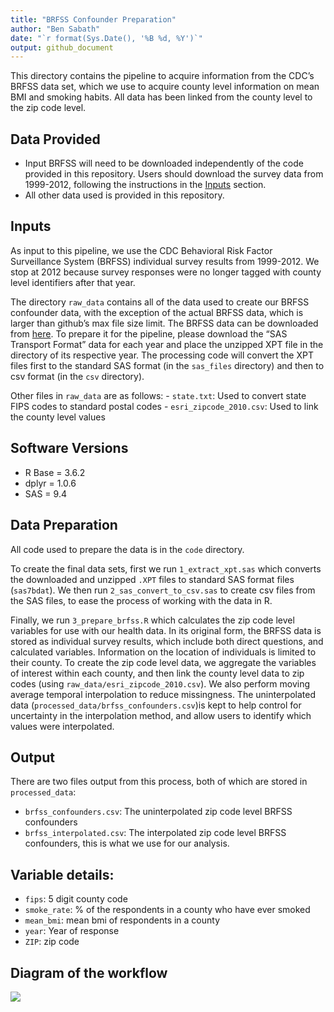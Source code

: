 ```yaml
---
title: "BRFSS Confounder Preparation"
author: "Ben Sabath"
date: "`r format(Sys.Date(), '%B %d, %Y')`"
output: github_document
---
```


This directory contains the pipeline to acquire information from the CDC's BRFSS data set, which we use to acquire county level information on mean BMI and smoking habits. All data has been linked from the county level to the zip code level.

## Data Provided

- Input BRFSS will need to be downloaded independently of the code provided in this repository. Users should download the survey data from 1999-2012, following the instructions in the [Inputs](#inputs) section.
- All other data used is provided in this repository.

## Inputs

As input to this pipeline, we use the CDC Behavioral Risk Factor Surveillance System (BRFSS) individual 
survey results from 1999-2012. We stop at 2012 because survey responses were no longer tagged with county 
level identifiers after that year.

The directory `raw_data` contains all of the data used to create our BRFSS confounder data, with the exception of the actual BRFSS data, which is larger than github's max file size limit. The BRFSS data can be downloaded from [here](https://www.cdc.gov/brfss/about/archived.htm). To prepare it for the pipeline, please download the "SAS Transport Format" data for each year and place the unzipped XPT file in the directory of its respective year. The processing code will convert the XPT files first to the standard SAS format (in the `sas_files` directory) and then to csv format (in the `csv` directory). 

Other files in `raw_data` are as follows:
- `state.txt`: Used to convert state FIPS codes to standard postal codes
- `esri_zipcode_2010.csv`: Used to link the county level values

## Software Versions

- R Base = 3.6.2
- dplyr = 1.0.6
- SAS = 9.4

## Data Preparation

All code used to prepare the data is in the `code` directory.

To create the final data sets, first we run `1_extract_xpt.sas` which converts the downloaded and 
unzipped `.XPT` files to standard SAS format files (`sas7bdat`).
We then run `2_sas_convert_to_csv.sas` to create csv files from the SAS files, to ease the process of 
working with the data in R.

Finally, we run `3_prepare_brfss.R` which calculates the zip code level variables for use with our health data. In its original form, the BRFSS data is stored as individual survey results, which include both direct questions, and calculated variables. Information on the location of individuals is limited to their county. To create the zip code level data, we aggregate the variables of interest within each county, and then link the county level data to zip codes (using `raw_data/esri_zipcode_2010.csv`). We also perform moving average temporal interpolation to reduce missingness. The uninterpolated data (`processed_data/brfss_confounders.csv`)is kept to help control for uncertainty in the interpolation method, and allow users to identify which values were interpolated. 

## Output

There are two files output from this process, both of which are stored in `processed_data`:

- `brfss_confounders.csv`: The uninterpolated zip code level BRFSS confounders
- `brfss_interpolated.csv`: The interpolated zip code level BRFSS confounders, this is what we use for our analysis.


## Variable details:

- `fips`: 5 digit county code
- `smoke_rate`: % of the respondents in a county who have ever smoked
- `mean_bmi`: mean bmi of respondents in a county
- `year`: Year of response
- `ZIP`: zip code

## Diagram of the workflow

![](brfss_workflow.png)

